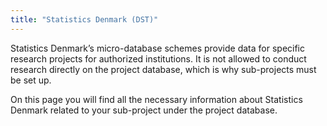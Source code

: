 ```yaml
---
title: "Statistics Denmark (DST)"
---
```


Statistics Denmark's micro-database schemes provide data for specific
research projects for authorized institutions. It is not allowed to
conduct research directly on the project database, which is why
sub-projects must be set up.

On this page you will find all the necessary information about
Statistics Denmark related to your sub-project under the project
database.
